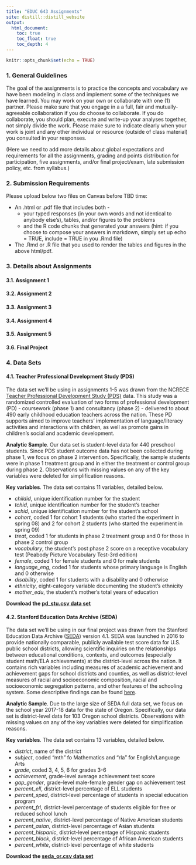 ```yaml
---
title: "EDUC 643 Assignments"
site: distill::distill_website
output:
  html_document:
    toc: true
    toc_float: true
    toc_depth: 4
---
```


```r
knitr::opts_chunk$set(echo = TRUE)
```

### 1. General Guidelines

The goal of the assignments is to practice the concepts and vocabulary we have been modeling in class and implement some of the techniques we have learned. You may work on your own or collaborate with one (1) partner. Please make sure that you engage in a a full, fair and mutually-agreeable collaboration if you do choose to collaborate. If you do collaborate, you should plan, execute and write-up your analyses together, not simply divide the work. Please make sure to indicate clearly when your work is joint and any other individual or resource (outside of class material) you consulted in your responses.

(Here we need to add more details about global expectations and requirements for all the assignments, grading and points distribution for participation, five assignments, and/or final project/exam, late submission policy, etc. from syllabus.)

### 2. Submission Requirements

Please upload below two files on Canvas before TBD time:  

 * An .html or .pdf file that includes both - 
   + your typed responses (in your own words and not identical to anybody else's), tables, and/or figures to the problems  
   + and the R code chunks that generated your answers (hint: if you choose to compose your answers in markdown, simply set up echo = TRUE, include = TRUE in you .Rmd file)  
   
 * The .Rmd or .R file that you used to render the tables and figures in the above html/pdf. 

### 3. Details about Assignments

#### 3.1. Assignment 1

#### 3.2. Assignment 2

#### 3.3. Assignment 3

#### 3.4. Assignment 4

#### 3.5. Assignment 5

#### 3.6. Final Project

### 4. Data Sets

#### 4.1. Teacher Professional Development Study (PDS) 

The data set we'll be using in assignments 1-5 was drawn from the NCRECE [Teacher Professional Development Study (PDS)](https://www.icpsr.umich.edu/web/ICPSR/studies/34848) data. This study was a randomized controlled evaluation of two forms of professional development (PD) - coursework (phase 1) and consultancy (phase 2) - delivered to about 490 early childhood education teachers across the nation. These PD supports aimed to improve teachers' implementation of language/literacy activities and interactions with children, as well as promote gains in children's social and academic development. 

**Analytic Sample**. Our data set is student-level data for 440 preschool students. Since PDS student outcome data has not been collected during phase 1, we focus on phase 2 intervention. Specifically, the sample students were in phase 1 treatment group and in either the treatment or control group during phase 2. Observations with missing values on any of the key variables were deleted for simplification reasons.

**Key variables**. The data set contains 11 variables, detailed below.

 * *childid*, unique identification number for the student
 * *tchid*, unique identification number for the student's teacher
 * *schid*, unique identification number for the student's school
 * *cohort*, coded 1 for cohort 1 students (who started the experiment in spring 08) and 2 for cohort 2 students (who started the experiment in spring 09)
 * *treat*, coded 1 for students in phase 2 treatment group and 0 for those in phase 2 control group
 * *vocabulary*, the student's post phase 2 score on a receptive vocabulary test (Peabody Picture Vocabulary Test-3rd edition) 
 * *female*, coded 1 for female students and 0 for male students
 * *language_eng*, coded 1 for students whose primary language is English and 0 otherwise
 * *disability*, coded 1 for students with a disability and 0 otherwise
 * *ethnicity*, eight-category variable documenting the student's ethnicity
 * *mother_edu*, the student's mother's total years of education
 
**Download the [pd_stu.csv data set](./data/pd_stu.csv)**

#### 4.2. Stanford Education Data Archive (SEDA)

The data set we'll be using in our final project was drawn from the Stanford Education Data Archive ([SEDA](https://edopportunity.org)) version 4.1. SEDA was launched in 2016 to provide nationally comparable, publicly available test score data for U.S. public school districts, allowing scientific inquiries on the relationships between educational conditions, contexts, and outcomes (especially student math/ELA achievements) at the district-level across the nation. It contains rich variables including measures of academic achievement and achievement gaps for school districts and counties, as well as district-level measures of racial and socioeconomic composition, racial and socioeconomic segregation patterns, and other features of the schooling system. Some descriptive findings can be found [here](https://edopportunity.org/discoveries/).

**Analytic Sample**. Due to the large size of SEDA full data set, we focus on the school year 2017-18 data for the state of Oregon. Specifically, our data set is district-level data for 103 Oregon school districts. Observations with missing values on any of the key variables were deleted for simplification reasons.

**Key variables**. The data set contains 13 variables, detailed below.

 * *district*, name of the district
 * *subject*, coded "mth" fo Mathematics and "rla" for English/Language Arts
 * *grade*, coded 3, 4, 5, 6 for grades 3-6
 * *achievement*, grade-level average achievement test score 
 * *gap_gender*, grade-level male-female gender gap on achievement test 
 * *percent_ell*, district-level percentage of ELL students
 * *percent_sped*, district-level percentage of students in special education program
 * *percent_frl*, district-level percentage of students eligible for free or reduced school lunch
 * *percent_native*, district-level percentage of Native American students
 * *percent_asian*, district-level percentage of Asian students
 * *percent_hispanic*, district-level percentage of Hispanic students
 * *percent_black*, district-level percentage of African American students
 * *percent_white*, district-level percentage of white students
 
**Download the [seda_or.csv data set](./data/seda_or.csv)**

